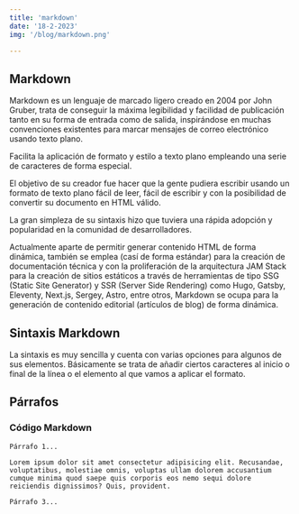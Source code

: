 ```yaml
---
title: 'markdown'
date: '18-2-2023'
img: '/blog/markdown.png'

---
```

## Markdown

Markdown es un lenguaje de marcado ligero creado en 2004 por John Gruber, trata de conseguir la máxima legibilidad y facilidad de publicación tanto en su forma de entrada como de salida, inspirándose en muchas convenciones existentes para marcar mensajes de correo electrónico usando texto plano.

Facilita la aplicación de formato y estilo a texto plano empleando una serie de caracteres de forma especial.

El objetivo de su creador fue hacer que la gente pudiera escribir usando un formato de texto plano fácil de leer, fácil de escribir y con la posibilidad de convertir su documento en HTML válido.

La gran simpleza de su sintaxis hizo que tuviera una rápida adopción y popularidad en la comunidad de desarrolladores.

Actualmente aparte de permitir generar contenido HTML de forma dinámica, también se emplea (casí de forma estándar) para la creación de documentación técnica y con la proliferación de la arquitectura JAM Stack para la creación de sitios estáticos a través de herramientas de tipo SSG (Static Site Generator) y SSR (Server Side Rendering) como Hugo, Gatsby, Eleventy, Next.js, Sergey, Astro, entre otros, Markdown se ocupa para la generación de contenido editorial (artículos de blog) de forma dinámica.

## Sintaxis Markdown

La sintaxis es muy sencilla y cuenta con varias opciones para algunos de sus elementos. Básicamente se trata de añadir ciertos caracteres al inicio o final de la línea o el elemento al que vamos a aplicar el formato.

## Párrafos

### Código Markdown

~~~
Párrafo 1...

Lorem ipsum dolor sit amet consectetur adipisicing elit. Recusandae, voluptatibus, molestiae omnis, voluptas ullam dolorem accusantium cumque minima quod saepe quis corporis eos nemo sequi dolore reiciendis dignissimos? Quis, provident.

Párrafo 3...
~~~
